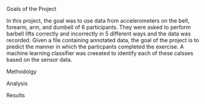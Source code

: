 Goals of the Project

In this project, the goal was to use data from accelerometers on the belt, forearm, arm, and dumbell of 6 participants. They were asked to perform barbell lifts correctly and incorrectly in 5 different ways and the data was recorded. Given a file containing annotated data, the goal of the project is to predict the manner in which the particpants completed the exercise. A machine learning classifier was creeated to identify each of these calsses based on the sensor data.

Methodolgy





Analysis



Results






